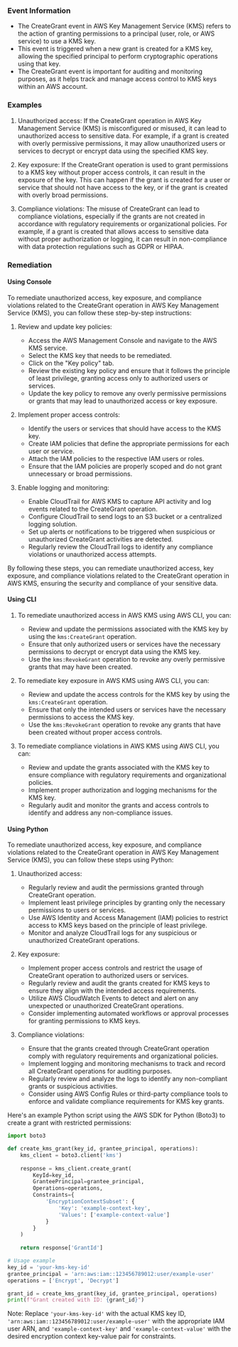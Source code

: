 
### Event Information

- The CreateGrant event in AWS Key Management Service (KMS) refers to the action of granting permissions to a principal (user, role, or AWS service) to use a KMS key.
- This event is triggered when a new grant is created for a KMS key, allowing the specified principal to perform cryptographic operations using that key.
- The CreateGrant event is important for auditing and monitoring purposes, as it helps track and manage access control to KMS keys within an AWS account.


### Examples

1. Unauthorized access: If the CreateGrant operation in AWS Key Management Service (KMS) is misconfigured or misused, it can lead to unauthorized access to sensitive data. For example, if a grant is created with overly permissive permissions, it may allow unauthorized users or services to decrypt or encrypt data using the specified KMS key.

2. Key exposure: If the CreateGrant operation is used to grant permissions to a KMS key without proper access controls, it can result in the exposure of the key. This can happen if the grant is created for a user or service that should not have access to the key, or if the grant is created with overly broad permissions.

3. Compliance violations: The misuse of CreateGrant can lead to compliance violations, especially if the grants are not created in accordance with regulatory requirements or organizational policies. For example, if a grant is created that allows access to sensitive data without proper authorization or logging, it can result in non-compliance with data protection regulations such as GDPR or HIPAA.

### Remediation

#### Using Console

To remediate unauthorized access, key exposure, and compliance violations related to the CreateGrant operation in AWS Key Management Service (KMS), you can follow these step-by-step instructions:

1. Review and update key policies: 
   - Access the AWS Management Console and navigate to the AWS KMS service.
   - Select the KMS key that needs to be remediated.
   - Click on the "Key policy" tab.
   - Review the existing key policy and ensure that it follows the principle of least privilege, granting access only to authorized users or services.
   - Update the key policy to remove any overly permissive permissions or grants that may lead to unauthorized access or key exposure.

2. Implement proper access controls:
   - Identify the users or services that should have access to the KMS key.
   - Create IAM policies that define the appropriate permissions for each user or service.
   - Attach the IAM policies to the respective IAM users or roles.
   - Ensure that the IAM policies are properly scoped and do not grant unnecessary or broad permissions.

3. Enable logging and monitoring:
   - Enable CloudTrail for AWS KMS to capture API activity and log events related to the CreateGrant operation.
   - Configure CloudTrail to send logs to an S3 bucket or a centralized logging solution.
   - Set up alerts or notifications to be triggered when suspicious or unauthorized CreateGrant activities are detected.
   - Regularly review the CloudTrail logs to identify any compliance violations or unauthorized access attempts.

By following these steps, you can remediate unauthorized access, key exposure, and compliance violations related to the CreateGrant operation in AWS KMS, ensuring the security and compliance of your sensitive data.

#### Using CLI

1. To remediate unauthorized access in AWS KMS using AWS CLI, you can:
   - Review and update the permissions associated with the KMS key by using the `kms:CreateGrant` operation.
   - Ensure that only authorized users or services have the necessary permissions to decrypt or encrypt data using the KMS key.
   - Use the `kms:RevokeGrant` operation to revoke any overly permissive grants that may have been created.

2. To remediate key exposure in AWS KMS using AWS CLI, you can:
   - Review and update the access controls for the KMS key by using the `kms:CreateGrant` operation.
   - Ensure that only the intended users or services have the necessary permissions to access the KMS key.
   - Use the `kms:RevokeGrant` operation to revoke any grants that have been created without proper access controls.

3. To remediate compliance violations in AWS KMS using AWS CLI, you can:
   - Review and update the grants associated with the KMS key to ensure compliance with regulatory requirements and organizational policies.
   - Implement proper authorization and logging mechanisms for the KMS key.
   - Regularly audit and monitor the grants and access controls to identify and address any non-compliance issues.

#### Using Python

To remediate unauthorized access, key exposure, and compliance violations related to the CreateGrant operation in AWS Key Management Service (KMS), you can follow these steps using Python:

1. Unauthorized access:
   - Regularly review and audit the permissions granted through CreateGrant operation.
   - Implement least privilege principles by granting only the necessary permissions to users or services.
   - Use AWS Identity and Access Management (IAM) policies to restrict access to KMS keys based on the principle of least privilege.
   - Monitor and analyze CloudTrail logs for any suspicious or unauthorized CreateGrant operations.

2. Key exposure:
   - Implement proper access controls and restrict the usage of CreateGrant operation to authorized users or services.
   - Regularly review and audit the grants created for KMS keys to ensure they align with the intended access requirements.
   - Utilize AWS CloudWatch Events to detect and alert on any unexpected or unauthorized CreateGrant operations.
   - Consider implementing automated workflows or approval processes for granting permissions to KMS keys.

3. Compliance violations:
   - Ensure that the grants created through CreateGrant operation comply with regulatory requirements and organizational policies.
   - Implement logging and monitoring mechanisms to track and record all CreateGrant operations for auditing purposes.
   - Regularly review and analyze the logs to identify any non-compliant grants or suspicious activities.
   - Consider using AWS Config Rules or third-party compliance tools to enforce and validate compliance requirements for KMS key grants.

Here's an example Python script using the AWS SDK for Python (Boto3) to create a grant with restricted permissions:

```python
import boto3

def create_kms_grant(key_id, grantee_principal, operations):
    kms_client = boto3.client('kms')
    
    response = kms_client.create_grant(
        KeyId=key_id,
        GranteePrincipal=grantee_principal,
        Operations=operations,
        Constraints={
            'EncryptionContextSubset': {
                'Key': 'example-context-key',
                'Values': ['example-context-value']
            }
        }
    )
    
    return response['GrantId']

# Usage example
key_id = 'your-kms-key-id'
grantee_principal = 'arn:aws:iam::123456789012:user/example-user'
operations = ['Encrypt', 'Decrypt']

grant_id = create_kms_grant(key_id, grantee_principal, operations)
print(f"Grant created with ID: {grant_id}")
```

Note: Replace `'your-kms-key-id'` with the actual KMS key ID, `'arn:aws:iam::123456789012:user/example-user'` with the appropriate IAM user ARN, and `'example-context-key'` and `'example-context-value'` with the desired encryption context key-value pair for constraints.

